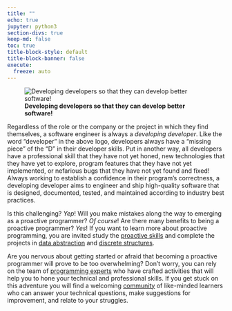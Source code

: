 ```yaml
---
title: ""
echo: true
jupyter: python3
section-divs: true
keep-md: false
toc: true
title-block-style: default
title-block-banner: false
execute:
  freeze: auto
---
```


![**Developing developers so that they can develop better software!**](images/Developer-Development-Horizontal-Logo.svg){fig-align="center"}

Regardless of the role or the company or the project in which they find
themselves, a software engineer is always a *developing developer*. Like the
word "developer" in the above logo, developers always have a "missing piece" of
the "D" in their developer skills. Put in another way, all developers have a
professional skill that they have not yet honed, new technologies that they have
yet to explore, program features that they have not yet implemented, or
nefarious bugs that they have not yet found and fixed! Always working to
establish a confidence in their program's correctness, a developing developer
aims to engineer and ship high-quality software that is designed, documented,
tested, and maintained according to industry best practices.

Is this challenging? *Yep*! Will you make mistakes along the way to emerging as
a proactive programmer? *Of course*! Are there many benefits to being a
proactive programmer? *Yes*! If you want to learn more about proactive
programming, you are invited study the [proactive
skills](proactive-skills/introduction-proactive-skills/) and complete the
projects in [data
abstraction](data-abstraction/introduction-data-abstraction.md) and [discrete
structures](discrete-structures/introduction-discrete-structures.md).

Are you nervous about getting started or afraid that becoming a proactive
programmer will prove to be too overwhelming? Don't worry, you can rely on the
team of [programming
experts](https://github.com/ProactiveProgrammers/www.proactiveprogrammers.com/graphs/contributors)
who have crafted activities that will help you to hone your technical and
professional skills. If you get stuck on this adventure you will find a
welcoming [community](proactive-community/introduction-proactive-community.md)
of like-minded learners who can answer your technical questions, make
suggestions for improvement, and relate to your struggles.

